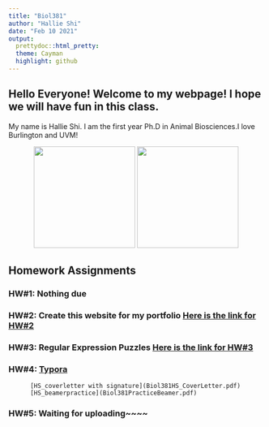 ```yaml
---
title: "Biol381"
author: "Hallie Shi"
date: "Feb 10 2021"
output: 
  prettydoc::html_pretty:
  theme: Cayman
  highlight: github
---
```

## Hello Everyone! Welcome to my webpage! I hope we will have fun in this class.

My name is Hallie Shi. I am the first year Ph.D in Animal Biosciences.I love Burlington and UVM!

<p align="center">
<img src="Burlington.jpg" width = "200" height ="200" />     <img src="Galaxy.jpeg" width = "200" height ="200" />
<p align="center">

## Homework Assignments

### HW#1: Nothing due
### HW#2: Create this website for my portfolio [Here is the link for HW#2](Feb10_HW2.html)

### HW#3: Regular Expression Puzzles [Here is the link for HW#3](HW_3RegularExpression.html)

### HW#4: [Typora](HW#4_Typora.html)
          [HS_coverletter with signature](Biol381HS_CoverLetter.pdf) 
          [HS_beamerpractice](Biol381PracticeBeamer.pdf)

### HW#5: Waiting for uploading~~~~


